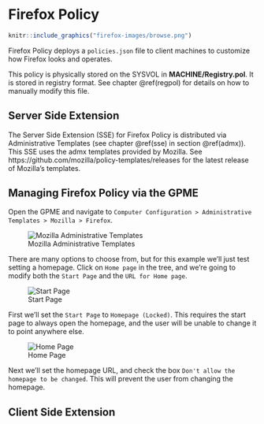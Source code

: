 # Firefox Policy {#firefox}

```r
knitr::include_graphics("firefox-images/browse.png")
```

Firefox Policy deploys a `policies.json` file to client machines to customize how Firefox looks and operates.

This policy is physically stored on the SYSVOL in **MACHINE/Registry.pol**. It is stored in registry format. See chapter \@ref(regpol) for details on how to manually modify this file.

## Server Side Extension

The Server Side Extension (SSE) for Firefox Policy is distributed via Administrative Templates (see chapter \@ref(sse) in section \@ref(admx)). This SSE uses the admx templates provided by Mozilla. See https://github.com/mozilla/policy-templates/releases for the latest release of Mozilla's templates.

## Managing Firefox Policy via the GPME

Open the GPME and navigate to `Computer Configuration > Administrative Templates > Mozilla > Firefox`.

![Mozilla Administrative Templates](firefox-images/gpme.png)

There are many options to choose from, but for this example we'll just test setting a homepage. Click on `Home page` in the tree, and we're going to modify both the `Start Page` and the `URL for Home page`.

![Start Page](firefox-images/start-page.png)

First we'll set the `Start Page` to `Homepage (Locked)`. This requires the start page to always open the homepage, and the user will be unable to change it to point anywhere else.

![Home Page](firefox-images/home-page.png)

Next we'll set the homepage URL, and check the box `Don't allow the homepage to be changed`. This will prevent the user from changing the homepage.

## Client Side Extension
